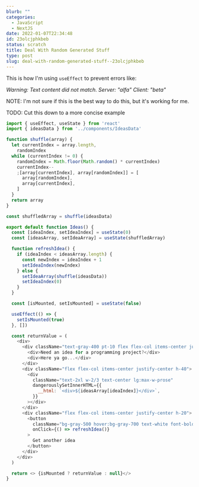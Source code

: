 ```yaml
---
blurb: ""
categories:
  - JavaScript
  - NextJS
date: 2022-01-07T22:34:48
id: 23olcjphkbeb
status: scratch
title: Deal With Random Generated Stuff
type: post
slug: deal-with-random-generated-stuff--23olcjphkbeb
---
```


This is how I'm using `useEffect` to prevent errors like:

_Warning: Text content did not match. Server: "alfa" Client: "beta"_

NOTE: I'm not sure if this is the best way to do this, but it's working for me.

TODO: Cut this down to a more concise example



```javascript
import { useEffect, useState } from 'react'
import { ideasData } from '../components/IdeasData'

function shuffle(array) {
  let currentIndex = array.length,
    randomIndex
  while (currentIndex != 0) {
    randomIndex = Math.floor(Math.random() * currentIndex)
    currentIndex--
    ;[array[currentIndex], array[randomIndex]] = [
      array[randomIndex],
      array[currentIndex],
    ]
  }
  return array
}

const shuffledArray = shuffle(ideasData)

export default function Ideas() {
  const [ideaIndex, setIdeaIndex] = useState(0)
  const [ideasArray, setIdeaArray] = useState(shuffledArray)

  function refreshIdea() {
    if (ideaIndex < ideasArray.length) {
      const newIndex = ideaIndex + 1
      setIdeaIndex(newIndex)
    } else {
      setIdeaArray(shuffle(ideasData))
      setIdeaIndex(0)
    }
  }

  const [isMounted, setIsMounted] = useState(false)

  useEffect(() => {
    setIsMounted(true)
  }, [])

  const returnValue = (
    <div>
      <div className="text-gray-400 pt-10 flex flex-col items-center justify-center h-20">
        <div>Need an idea for a programming project?</div>
        <div>Here ya go...</div>
      </div>
      <div className="flex flex-col items-center justify-center h-40">
        <div
          className="text-2xl w-2/3 text-center lg:max-w-prose"
          dangerouslySetInnerHTML={{
            __html: `<div>${ideasArray[ideaIndex]}</div>`,
          }}
        ></div>
      </div>
      <div className="flex flex-col items-center justify-center h-20">
        <button
          className="bg-gray-500 hover:bg-gray-700 text-white font-bold py-2 px-4 rounded"
          onClick={() => refreshIdea()}
        >
          Get another idea
        </button>
      </div>
    </div>
  )

  return <> {isMounted ? returnValue : null}</>
}
```
